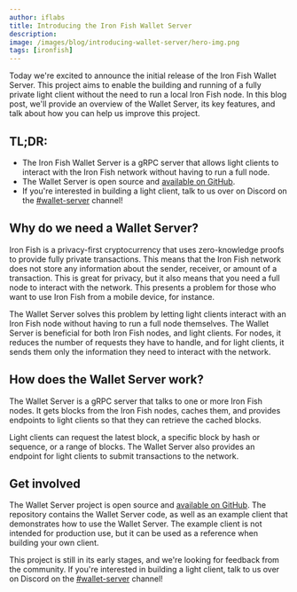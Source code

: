 ```yaml
---
author: iflabs
title: Introducing the Iron Fish Wallet Server
description: 
image: /images/blog/introducing-wallet-server/hero-img.png
tags: [ironfish]
---
```


Today we're excited to announce the initial release of the Iron Fish Wallet Server. This project aims to enable the building and running of a fully private light client without the need to run a local Iron Fish node. In this blog post, we'll provide an overview of the Wallet Server, its key features, and talk about how you can help us improve this project.

## TL;DR:

- The Iron Fish Wallet Server is a gRPC server that allows light clients to interact with the Iron Fish network without having to run a full node.
- The Wallet Server is open source and [available on GitHub](https://github.com/iron-fish/wallet-server).
- If you're interested in building a light client, talk to us over on Discord on the [#wallet-server](https://discord.com/channels/771503434028941353/1153438621534277785) channel!

## Why do we need a Wallet Server?

Iron Fish is a privacy-first cryptocurrency that uses zero-knowledge proofs to provide fully private transactions. This means that the Iron Fish network does not store any information about the sender, receiver, or amount of a transaction. This is great for privacy, but it also means that you need a full node to interact with the network. This presents a problem for those who want to use Iron Fish from a mobile device, for instance.

The Wallet Server solves this problem by letting light clients interact with an Iron Fish node without having to run a full node themselves. The Wallet Server is beneficial for both Iron Fish nodes, and light clients. For nodes, it reduces the number of requests they have to handle, and for light clients, it sends them only the information they need to interact with the network.

## How does the Wallet Server work?

The Wallet Server is a gRPC server that talks to one or more Iron Fish nodes. It gets blocks from the Iron Fish nodes, caches them, and provides endpoints to light clients so that they can retrieve the cached blocks.

Light clients can request the latest block, a specific block by hash or sequence, or a range of blocks. The Wallet Server also provides an endpoint for light clients to submit transactions to the network.

## Get involved

The Wallet Server project is open source and [available on GitHub](https://github.com/iron-fish/wallet-server). The repository contains the Wallet Server code, as well as an example client that demonstrates how to use the Wallet Server. The example client is not intended for production use, but it can be used as a reference when building your own client.

This project is still in its early stages, and we're looking for feedback from the community. If you're interested in building a light client, talk to us over on Discord on the [#wallet-server](https://discord.com/channels/771503434028941353/1153438621534277785) channel!

